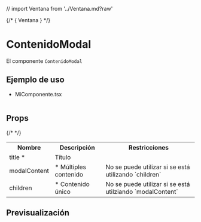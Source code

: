 // import Ventana from '../Ventana.md?raw'

<Meta of={ContenidoModalStories} />

{/* <Markdown>{ Ventana }</Markdown> */}

# ContenidoModal
El componente `ContenidoModal`

## Ejemplo de uso

- MiComponente.tsx
```tsx

```

## Props

{/* <ArgTypes /> */}
<table className='w-100'>
  <tr>
    <th>Nombre</th>
    <th>Descripción</th>
    <th>Restricciones</th>
  </tr>
  <tr>
    <td>title <span className='text-danger'>*</span></td>
    <td>Título</td>
    <td></td>
  </tr>
  <tr>
    <td>modalContent</td>
    <td><span className='text-primary'>*</span> Múltiples contenido</td>
    <td>No se puede utilizar si se está utilizando `children`</td>
  </tr>
  <tr>
    <td>children</td>
    <td><span className='text-primary'>*</span> Contenido único</td>
    <td>No se puede utilizar si se está utilziando `modalContent`</td>
  </tr>
</table>

## Previsualización

<Stories />

